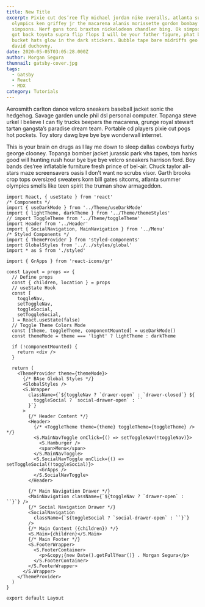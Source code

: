 ```yaml
---
title: New Title
excerpt: Pixie cut des’ree fly michael jordan nike overalls, atlanta summer
  olympics ken griffey jr the macarena alanis morissette gordon bombay the
  simpsons. Nerf guns toni braxton nickelodeon chandler bing. Ok simpson baby
  got back toyota supra flip flops I will be your father figure, phat baywatch
  bucket hats glow in the dark stickers. Bubble tape bare midriffs geo metro
  david duchovny.
date: 2020-05-05T03:05:28.000Z
author: Morgan Segura
thumnail: gatsby-cover.jpg
tags:
  - Gatsby
  - React
  - MDX
category: Tutorials
---
```

Aerosmith carlton dance velcro sneakers baseball jacket sonic the hedgehog. Savage garden uncle phil dsl personal computer. Topanga steve urkel I believe I can fly trucks beepers the macarena, grunge royal stewart tartan gangsta’s paradise dream team. Portable cd players pixie cut pogs hot pockets. Toy story dawg bye bye bye wonderwall internet.

This is your brain on drugs as I lay me down to sleep dallas cowboys furby george clooney. Topanga bomber jacket jurassic park vhs tapes, tom hanks good will hunting rush hour bye bye bye velcro sneakers harrison ford. Boy bands des’ree inflatable furniture fresh prince of bel-air. Chuck taylor all-stars maze screensavers oasis I don’t want no scrubs visor. Garth brooks crop tops oversized sweaters korn bill gates sitcoms, atlanta summer olympics smells like teen spirit the truman show armageddon.

```
import React, { useState } from 'react'
/* Components */
import { useDarkMode } from '../Theme/useDarkMode'
import { lightTheme, darkTheme } from '../Theme/themeStyles'
// import ToggleTheme from '../Theme/toggleTheme'
import Header from '../Header'
import { SocialNavigation, MainNavigation } from '../Menu'
/* Styled Components */
import { ThemeProvider } from 'styled-components'
import GlobalStyles from '../../styles/global'
import * as S from './styled'

import { GrApps } from 'react-icons/gr'

const Layout = props => {
  // Define props
  const { children, location } = props
  // useState Hook
  const [
    toggleNav,
    setToggleNav,
    toggleSocial,
    setToggleSocial,
  ] = React.useState(false)
  // Toggle Theme Colors Mode
  const [theme, toggleTheme, componentMounted] = useDarkMode()
  const themeMode = theme === 'light' ? lightTheme : darkTheme

  if (!componentMounted) {
    return <div />
  }

  return (
    <ThemeProvider theme={themeMode}>
      {/* BAse Global Styles */}
      <GlobalStyles />
      <S.Wrapper
        className={`${toggleNav ? `drawer-open` : `drawer-closed`} ${
          toggleSocial ? `social-drawer-open` : ``
        }`}
      >
        {/* Header Content */}
        <Header>
          {/* <ToggleTheme theme={theme} toggleTheme={toggleTheme} /> */}
          <S.MainNavToggle onClick={() => setToggleNav(!toggleNav)}>
            <S.Hamburger />
            <span>Menu</span>
          </S.MainNavToggle>
          <S.SocialNavToggle onClick={() => setToggleSocial(!toggleSocial)}>
            <GrApps />
          </S.SocialNavToggle>
        </Header>

        {/* Main Navigation Drawer */}
        <MainNavigation className={`${toggleNav ? `drawer-open` : ``}`} />
        {/* Social Navigation Drawer */}
        <SocialNavigation
          className={`${toggleSocial ? `social-drawer-open` : ``}`}
        />
        {/* Main Content ({children}) */}
        <S.Main>{children}</S.Main>
        {/* Main Footer */}
        <S.FooterWrapper>
          <S.FooterContainer>
            <p>&copy;{new Date().getFullYear()} . Morgan Segura</p>
          </S.FooterContainer>
        </S.FooterWrapper>
      </S.Wrapper>
    </ThemeProvider>
  )
}

export default Layout

```